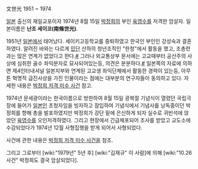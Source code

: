 文世光 
1951 ~ 1974 

[[일본]] 출신의 재일교포이자 1974년 8월 15일 [[박정희]]의 부인 [[육영수]]를 저격한 암살자. 일본이름은 '''난조 세이코(南條世光)'''. 

1951년 [[일본]]에서 태어났다. 세이키고등학교를 중퇴하였고 한국인 부인인 강성숙과 결혼하였다. 알려진 바와는 다르게 [[재일본 대한민국 민단|민단]] 산하의 청년조직인 "한청"에서 활동을 했고, 조총련과는 많은 연계가 없었다고 한다.[http://news.naver.com/main/read.nhn?mode=LSD&mid=sec&sid1=100&oid=079&aid=0000022756 #] 그러나 외교통상부 문서에는 고교때부터 공산주의 사상에 심취한 골수 좌익분자로 묘사되어있는등, 의견은 분분하다.[http://news.naver.com/main/read.nhn?mode=LSD&mid=sec&sid1=100&oid=005&aid=0000192213 #] 일본쪽의 자료에 의하면 제4인터내셔널 일본지부와 연계된 고교생 좌익단체에서 활동한 경력이 있는등, 아무튼 혁명적 급진사상을 가진 인물이라는 점에는 대부분의 연구자들이 동의하고 있다. 자세한 내용은 [[박정희 저격 미수 사건]] 참고.

1974년 문세광이라는 한국이름으로 방한하여 8월 15일 광복절 기념식이 열렸던 국립극장에 들어가 [[일본인]] 초청자임을 빙자하고 잠입하여 기념식에서 기념사를 낭독중이던 박정희를 향해 총을 발포하였지만 박정희가 강단 밑에 은신하게 되자 실수로 귀빈석에 앉았던 [[육영수]]를 오인저격하였다. 그리고 현장에서 긴급체포되어 조사를 받았고 교도소에 수감되었다가 1974년 12월 사형집행을 받게 되어서 사형되었다. 

사건에 관한 내용은 [[박정희 저격 미수 사건]]을 참조. 

그리고 그로부터 [wiki:"1979년" 5년 후] [wiki:"김재규" 이 사람]에 의해 [wiki:"10.26 사건" 박정희도 결국 암살되었다].
